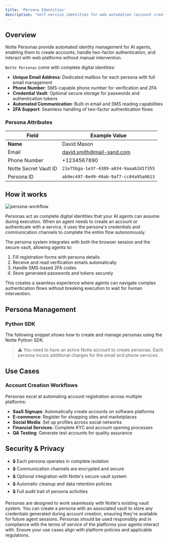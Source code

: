 ```yaml
---
title: 'Persona Identities'
description: 'Self-service identities for web automation (account creation, 2FA,etc.)'
---
```



## Overview

Notte Personas provide automated identity management for AI agents, enabling them to create accounts, handle two-factor authentication, and interact with web platforms without manual intervention.


`Notte Personas` come with complete digital identities:

- **Unique Email Address**: Dedicated mailbox for each persona with full email management
- **Phone Number**: SMS-capable phone number for verification and 2FA
- **Credential Vault**: Optional secure storage for passwords and authentication tokens
- **Automated Communication**: Built-in email and SMS reading capabilities
- **2FA Support**: Seamless handling of two-factor authentication flows

### Persona Attributes

| Field        | Example Value |
|--------------|---------------|
| **Name**         | David Mason|
| Email        | david.smith@mail-sand.com |
| Phone Number | +1234567890 |
| Notte Secret Vault ID | `21e75bga-1e3f-4389-a034-9aaa62d1f355` |
| Persona ID   | `ab9ec497-8e49-49ab-9af7-cc04a95a0613` |


## How it works

![persona-workflow](/images/persona-workflow.png)

Personas act as complete digital identities that your AI agents can assume during execution. When an agent needs to create an account or authenticate with a service, it uses the persona's credentials and communication channels to complete the entire flow autonomously.

The persona system integrates with both the browser session and the secure vault, allowing agents to:
1. Fill registration forms with persona details
2. Receive and read verification emails automatically
3. Handle SMS-based 2FA codes
4. Store generated passwords and tokens securely

This creates a seamless experience where agents can navigate complex authentication flows without breaking execution to wait for human intervention.

## Persona Management

### Python SDK

The following snippet shows how to create and manage personas using the Notte Python SDK.

> ⚠️ You need to have an active Notte account to create personas. Each persona incurs additional charges for the email and phone services.

<PersonaPython />


## Use Cases

### Account Creation Workflows
Personas excel at automating account registration across multiple platforms:
- **SaaS Signups**: Automatically create accounts on software platforms
- **E-commerce**: Register for shopping sites and marketplaces
- **Social Media**: Set up profiles across social networks
- **Financial Services**: Complete KYC and account opening processes
- **QA Testing**: Generate test accounts for quality assurance

## Security & Privacy

- 🔒 Each persona operates in complete isolation
- 🔒 Communication channels are encrypted and secure
- 🔒 Optional integration with Notte's secure vault system
- 🔒 Automatic cleanup and data retention policies
- 🔒 Full audit trail of persona activities

<Tip>
Personas are designed to work seamlessly with Notte's existing vault system. You can create a persona with an associated vault to store any credentials generated during account creation, ensuring they're available for future agent sessions.
</Tip>

<Warning>
Personas should be used responsibly and in compliance with the terms of service of the platforms your agents interact with. Ensure your use cases align with platform policies and applicable regulations.
</Warning>
